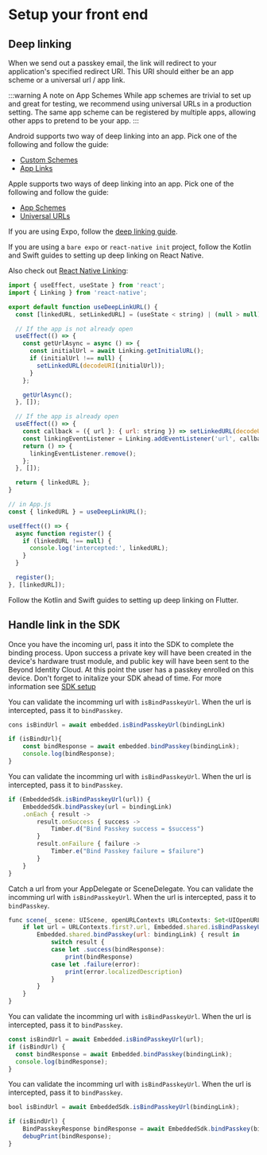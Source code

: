
# Setup your front end

## Deep linking

When we send out a passkey email, the link will redirect to your application's specified redirect URI. This URI should either be an app scheme or a universal url / app link.

:::warning A note on App Schemes
While app schemes are trivial to set up and great for testing, we recommend using universal URLs in a production setting. The same app scheme can be registered by multiple apps, allowing other apps to pretend to be your app.
:::

<Tabs groupId="bind-platform">
<TabItem value="kotlin" label="Kotlin">

Android supports two way of deep linking into an app. Pick one of the following and follow the guide:

- [Custom Schemes](https://developer.android.com/training/basics/intents/filters)
- [App Links](https://developer.android.com/training/app-links)

</TabItem>
<TabItem value="swift" label="Swift">

Apple supports two ways of deep linking into an app. Pick one of the following and follow the guide:

- [App Schemes](https://developer.apple.com/documentation/xcode/defining-a-custom-url-scheme-for-your-app)
- [Universal URLs](https://developer.apple.com/library/archive/documentation/General/Conceptual/AppSearch/UniversalLinks.html)

</TabItem>
<TabItem value="reactnative" label="React Native">

If you are using Expo, follow the [deep linking guide](https://docs.expo.dev/guides/deep-linking/).

If you are using a `bare expo` or `react-native init` project, follow the Kotlin and Swift guides to setting up deep linking on React Native.

Also check out [React Native Linking](https://reactnative.dev/docs/linking):

```javascript
import { useEffect, useState } from 'react';
import { Linking } from 'react-native';

export default function useDeepLinkURL() {
  const [linkedURL, setLinkedURL] = (useState < string) | (null > null);

  // If the app is not already open
  useEffect(() => {
    const getUrlAsync = async () => {
      const initialUrl = await Linking.getInitialURL();
      if (initialUrl !== null) {
        setLinkedURL(decodeURI(initialUrl));
      }
    };

    getUrlAsync();
  }, []);

  // If the app is already open
  useEffect(() => {
    const callback = ({ url }: { url: string }) => setLinkedURL(decodeURI(url));
    const linkingEventListener = Linking.addEventListener('url', callback);
    return () => {
      linkingEventListener.remove();
    };
  }, []);

  return { linkedURL };
}

// in App.js
const { linkedURL } = useDeepLinkURL();

useEffect(() => {
  async function register() {
    if (linkedURL !== null) {
      console.log('intercepted:', linkedURL);
    }
  }

  register();
}, [linkedURL]);
```

</TabItem>
<TabItem value="flutter" label="Flutter">
Follow the Kotlin and Swift guides to setting up deep linking on Flutter.

</TabItem>
</Tabs>

## Handle link in the SDK

Once you have the incoming url, pass it into the SDK to complete the binding process. Upon success a private key will have been created in the device's hardware trust module, and public key will have been sent to the Beyond Identity Cloud. At this point the user has a passkey enrolled on this device. Don't forget to initalize your SDK ahead of time. For more information see [SDK setup](./sdk-setup)

<Tabs groupId="bind-platform">
<TabItem value="javascript" label="Javascript">

You can validate the incomming url with `isBindPasskeyUrl`. When the url is intercepted, pass it to `bindPasskey`.

```javascript
cons isBindUrl = await embedded.isBindPasskeyUrl(bindingLink)

if (isBindUrl){
    const bindResponse = await embedded.bindPasskey(bindingLink);
    console.log(bindResponse);
}
```

</TabItem>
<TabItem value="kotlin" label="Kotlin">

You can validate the incomming url with `isBindPasskeyUrl`. When the url is intercepted, pass it to `bindPasskey`.

```javascript
if (EmbeddedSdk.isBindPasskeyUrl(url)) {
    EmbeddedSdk.bindPasskey(url = bindingLink)
    .onEach { result ->
        result.onSuccess { success ->
            Timber.d("Bind Passkey success = $success")
        }
        result.onFailure { failure ->
            Timber.e("Bind Passkey failure = $failure")
        }
    }
}
```

</TabItem>
<TabItem value="swift" label="Swift">

Catch a url from your AppDelegate or SceneDelegate. You can validate the incomming url with `isBindPasskeyUrl`. When the url is intercepted, pass it to `bindPasskey`.

```javascript
func scene(_ scene: UIScene, openURLContexts URLContexts: Set<UIOpenURLContext>) {
    if let url = URLContexts.first?.url, Embedded.shared.isBindPasskeyUrl(url) {
        Embedded.shared.bindPasskey(url: bindingLink) { result in
            switch result {
            case let .success(bindResponse):
                print(bindResponse)
            case let .failure(error):
                print(error.localizedDescription)
            }
        }
    }
}
```

</TabItem>
<TabItem value="reactnative" label="React Native">

You can validate the incomming url with `isBindPasskeyUrl`. When the url is intercepted, pass it to `bindPasskey`.

```javascript
const isBindUrl = await Embedded.isBindPasskeyUrl(url);
if (isBindUrl) {
  const bindResponse = await Embedded.bindPasskey(bindingLink);
  console.log(bindResponse);
}
```

</TabItem>
<TabItem value="flutter" label="Flutter">

You can validate the incomming url with `isBindPasskeyUrl`. When the url is intercepted, pass it to `bindPasskey`.

```javascript
bool isBindUrl = await EmbeddedSdk.isBindPasskeyUrl(bindingLink);

if (isBindUrl) {
    BindPasskeyResponse bindResponse = await EmbeddedSdk.bindPasskey(bindingLink);
    debugPrint(bindResponse);
}
```

</TabItem>
</Tabs>
